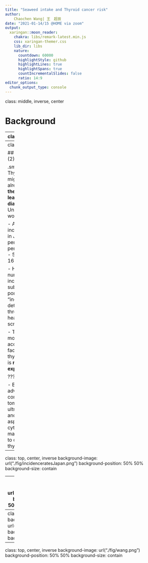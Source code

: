 ```yaml
---
title: "Seaweed intake and Thyroid cancer risk"
author: 
    Chaochen Wang| 王　超辰 
date: "2021-01-14/15 @HOME via zoom"
output:
  xaringan::moon_reader:
    chakra: libs/remark-latest.min.js
    css: xaringan-themer.css
    lib_dir: libs
    nature:
      countdown: 60000
      highlightStyle: github
      highlightLines: true
      highlightSpans: true
      countIncrementalSlides: false
      ratio: 14:9
editor_options: 
  chunk_output_type: console
---
```



class: middle, inverse, center

# Background


---
class: middle

## Background (1)

.small[
- Iodine is an essential micronutrient that is oxidized to produce iodine-containing thyroid hormones. 

- Iodine deficiency has long been a recognized global public health problem, however, there was not much emphasis on the possible consequences of **iodine excess**. 

- The sources of excess iodine can be from 
  - iodized salt, ~~drinking water~~, ~~milk rich in iodine~~, seaweeds, and dietary supplements.
  
- Iodine excess can cause subclinical or overt thyroid dysfunction, and even thyroid (papillary) cancer.
]

???

- The recommended dietary allowance (RDA) for adults is 150 micrograms/day, 220 to 250 micrograms/day for pregnant women, and 250 to 290 micrograms/day for breastfeeding women.

- up to 1 mg/day is (probably) safe for most people




---
class: middle

## Background (2)

.small[
- Thyroid cancer might have already become **the third leading cancer diagnosis** in the United States in women.

- Age-adjusted incidence rate in Japan (2016,  per 100,000 person-years): 
    - 5.7 in men
    - 16.7 in women

- However, the numbers may include substantial portions of "incidentally-detected" cases through health/cancer screenings. 

- The only mostly accepted risk factor for thyroid cancer is **radiation exposure**.
]

???

- Because the advance of computer tomography, ultrasonography and fine needle aspiration cytology has made it possible to detect small thyroid cancers.

---
class: top, center, inverse
background-image: url("./fig/incidenceratesJapan.png")
background-position: 50% 50%
background-size: contain


---
class: top, center, inverse
background-image: url("./fig/globalincidence.png")
background-position: 50% 50%
background-size: contain

???
https://gco.iarc.fr/today/online-analysis-map?v=2020&mode=population&mode_population=continents&population=900&populations=900&key=asr&sex=0&cancer=32&type=0&statistic=5&prevalence=0&population_group=0&ages_group%5B%5D=0&ages_group%5B%5D=17&nb_items=10&group_cancer=1&include_nmsc=1&include_nmsc_other=1&projection=natural-earth&color_palette=default&map_scale=quantile&map_nb_colors=5&continent=0&rotate=%255B10%252C0%255D



---
class: top, center, inverse
background-image: url("./fig/michikawa.png")
background-position: 50% 50%
background-size: contain


---
class: top, center, inverse
background-image: url("./fig/wang.png")
background-position: 50% 50%
background-size: contain



